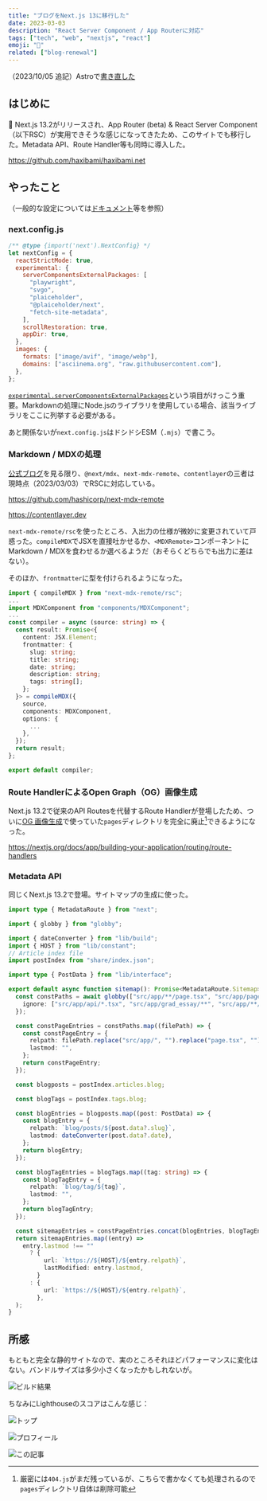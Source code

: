 ```yaml
---
title: "ブログをNext.js 13に移行した"
date: 2023-03-03
description: "React Server Component / App Routerに対応"
tags: ["tech", "web", "nextjs", "react"]
emoji: "📝"
related: ["blog-renewal"]
---
```


（2023/10/05 追記）Astroで[書き直した](/blog/posts/blog-astro-renewal)

## はじめに

:tada: Next.js 13.2がリリースされ、App Router (beta) & React Server Component（以下RSC）が実用できそうな感じになってきたため、このサイトでも移行した。Metadata API、Route Handler等も同時に導入した。

https://github.com/haxibami/haxibami.net

## やったこと

（一般的な設定については[ドキュメント](https://nextjs.org/docs/app)等を参照）

### next.config.js

```js title="next.config.mjs" {5-11}
/** @type {import('next').NextConfig} */
let nextConfig = {
  reactStrictMode: true,
  experimental: {
    serverComponentsExternalPackages: [
      "playwright",
      "svgo",
      "plaiceholder",
      "@plaiceholder/next",
      "fetch-site-metadata",
    ],
    scrollRestoration: true,
    appDir: true,
  },
  images: {
    formats: ["image/avif", "image/webp"],
    domains: ["asciinema.org", "raw.githubusercontent.com"],
  },
};
```

[`experimental.serverComponentsExternalPackages`](https://nextjs.org/docs/app/api-reference/next-config-js/serverExternalPackages)という項目がけっこう重要。Markdownの処理にNode.jsのライブラリを使用している場合、該当ライブラリをここに列挙する必要がある。

あと関係ないが`next.config.js`はドシドシESM（`.mjs`）で書こう。

### Markdown / MDXの処理

[公式ブログ](https://nextjs.org/blog/next-13-2)を見る限り、`@next/mdx`、`next-mdx-remote`、`contentlayer`の三者は現時点（2023/03/03）でRSCに対応している。

https://github.com/hashicorp/next-mdx-remote

https://contentlayer.dev

`next-mdx-remote/rsc`を使ったところ、入出力の仕様が微妙に変更されていて戸惑った。`compileMDX`でJSXを直接吐かせるか、`<MDXRemote>`コンポーネントにMarkdown / MDXを食わせるか選べるようだ（おそらくどちらでも出力に差はない）。

そのほか、`frontmatter`に型を付けられるようになった。

```ts title="lib/compiler.ts" {8-14}
import { compileMDX } from "next-mdx-remote/rsc";
...
import MDXComponent from "components/MDXComponent";
...
const compiler = async (source: string) => {
  const result: Promise<{
    content: JSX.Element;
    frontmatter: {
      slug: string;
      title: string;
      date: string;
      description: string;
      tags: string[];
    };
  }> = compileMDX({
    source,
    components: MDXComponent,
    options: {
      ...
    },
  });
  return result;
};

export default compiler;
```

### Route HandlerによるOpen Graph（OG）画像生成

Next.js 13.2で従来のAPI Routesを代替するRoute Handlerが登場したため、ついに[OG 画像生成](/blog/posts/blog-renewal#og-画像の生成)で使っていた`pages`ディレクトリを完全に廃止[^1]できるようになった。

[^1]: 厳密には`404.js`がまだ残っているが、こちらで書かなくても処理されるので`pages`ディレクトリ自体は削除可能

https://nextjs.org/docs/app/building-your-application/routing/route-handlers

### Metadata API

同じくNext.js 13.2で登場。サイトマップの生成に使った。

```ts title="src/app/sitemap.ts"
import type { MetadataRoute } from "next";

import { globby } from "globby";

import { dateConverter } from "lib/build";
import { HOST } from "lib/constant";
// Article index file
import postIndex from "share/index.json";

import type { PostData } from "lib/interface";

export default async function sitemap(): Promise<MetadataRoute.Sitemap> {
  const constPaths = await globby(["src/app/**/page.tsx", "src/app/page.tsx"], {
    ignore: ["src/app/api/*.tsx", "src/app/grad_essay/**", "src/app/**/[*/**"],
  });

  const constPageEntries = constPaths.map((filePath) => {
    const constPageEntry = {
      relpath: filePath.replace("src/app/", "").replace("page.tsx", ""),
      lastmod: "",
    };
    return constPageEntry;
  });

  const blogposts = postIndex.articles.blog;

  const blogTags = postIndex.tags.blog;

  const blogEntries = blogposts.map((post: PostData) => {
    const blogEntry = {
      relpath: `blog/posts/${post.data?.slug}`,
      lastmod: dateConverter(post.data?.date),
    };
    return blogEntry;
  });

  const blogTagEntries = blogTags.map((tag: string) => {
    const blogTagEntry = {
      relpath: `blog/tag/${tag}`,
      lastmod: "",
    };
    return blogTagEntry;
  });

  const sitemapEntries = constPageEntries.concat(blogEntries, blogTagEntries);
  return sitemapEntries.map((entry) =>
    entry.lastmod !== ""
      ? {
          url: `https://${HOST}/${entry.relpath}`,
          lastModified: entry.lastmod,
        }
      : {
          url: `https://${HOST}/${entry.relpath}`,
        },
  );
}
```

## 所感

もともと完全な静的サイトなので、実のところそれほどパフォーマンスに変化はない。バンドルサイズは多少小さくなったかもしれないが。

![ビルド結果](../../assets/image/bundlesize_next13.png)

ちなみにLighthouseのスコアはこんな感じ：

![トップ](../../assets/image/lighthouse_0.png)

![プロフィール](../../assets/image/lighthouse_1.png)

![この記事](../../assets/image/lighthouse_2.png)
